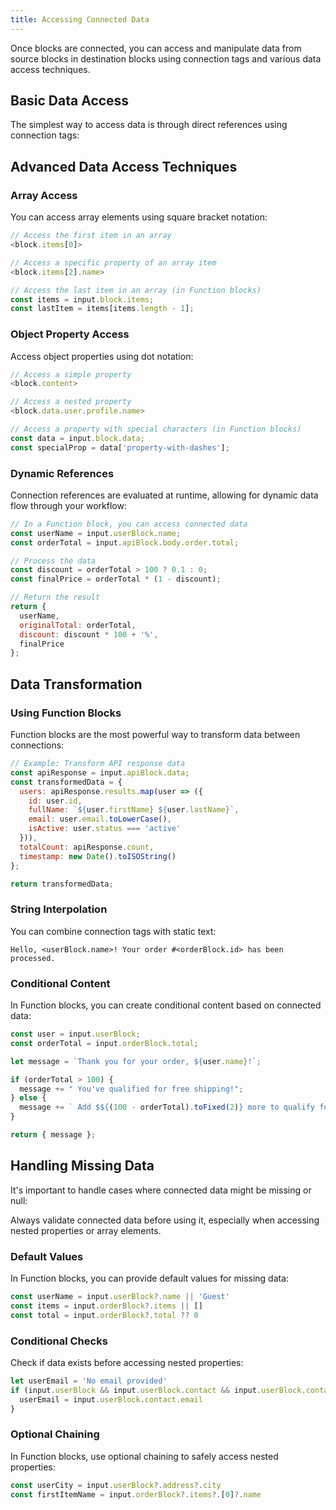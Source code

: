 ```yaml
---
title: Accessing Connected Data
---
```



Once blocks are connected, you can access and manipulate data from source blocks in destination blocks using connection tags and various data access techniques.

## Basic Data Access

The simplest way to access data is through direct references using connection tags:

<Files>
  <File name="Simple Property" annotation="<block.content>" />
  <File name="Nested Property" annotation="<block.tokens.total>" />
  <File name="Array Element" annotation="<block.items[0].name>" />
  <File name="Complex Path" annotation="<block.data.users[2].profile.email>" />
</Files>

## Advanced Data Access Techniques

### Array Access

You can access array elements using square bracket notation:

```javascript
// Access the first item in an array
<block.items[0]>

// Access a specific property of an array item
<block.items[2].name>

// Access the last item in an array (in Function blocks)
const items = input.block.items;
const lastItem = items[items.length - 1];
```

### Object Property Access

Access object properties using dot notation:

```javascript
// Access a simple property
<block.content>

// Access a nested property
<block.data.user.profile.name>

// Access a property with special characters (in Function blocks)
const data = input.block.data;
const specialProp = data['property-with-dashes'];
```

### Dynamic References

Connection references are evaluated at runtime, allowing for dynamic data flow through your workflow:

```javascript
// In a Function block, you can access connected data
const userName = input.userBlock.name;
const orderTotal = input.apiBlock.body.order.total;

// Process the data
const discount = orderTotal > 100 ? 0.1 : 0;
const finalPrice = orderTotal * (1 - discount);

// Return the result
return {
  userName,
  originalTotal: orderTotal,
  discount: discount * 100 + '%',
  finalPrice
};
```

## Data Transformation

### Using Function Blocks

Function blocks are the most powerful way to transform data between connections:

```javascript
// Example: Transform API response data
const apiResponse = input.apiBlock.data;
const transformedData = {
  users: apiResponse.results.map(user => ({
    id: user.id,
    fullName: `${user.firstName} ${user.lastName}`,
    email: user.email.toLowerCase(),
    isActive: user.status === 'active'
  })),
  totalCount: apiResponse.count,
  timestamp: new Date().toISOString()
};

return transformedData;
```

### String Interpolation

You can combine connection tags with static text:

```
Hello, <userBlock.name>! Your order #<orderBlock.id> has been processed.
```

### Conditional Content

In Function blocks, you can create conditional content based on connected data:

```javascript
const user = input.userBlock;
const orderTotal = input.orderBlock.total;

let message = `Thank you for your order, ${user.name}!`;

if (orderTotal > 100) {
  message += " You've qualified for free shipping!";
} else {
  message += ` Add $${(100 - orderTotal).toFixed(2)} more to qualify for free shipping.`;
}

return { message };
```

## Handling Missing Data

It's important to handle cases where connected data might be missing or null:

<Callout type="warning">
  Always validate connected data before using it, especially when accessing nested properties or
  array elements.
</Callout>

### Default Values

In Function blocks, you can provide default values for missing data:

```javascript
const userName = input.userBlock?.name || 'Guest'
const items = input.orderBlock?.items || []
const total = input.orderBlock?.total ?? 0
```

### Conditional Checks

Check if data exists before accessing nested properties:

```javascript
let userEmail = 'No email provided'
if (input.userBlock && input.userBlock.contact && input.userBlock.contact.email) {
  userEmail = input.userBlock.contact.email
}
```

### Optional Chaining

In Function blocks, use optional chaining to safely access nested properties:

```javascript
const userCity = input.userBlock?.address?.city
const firstItemName = input.orderBlock?.items?.[0]?.name
```
